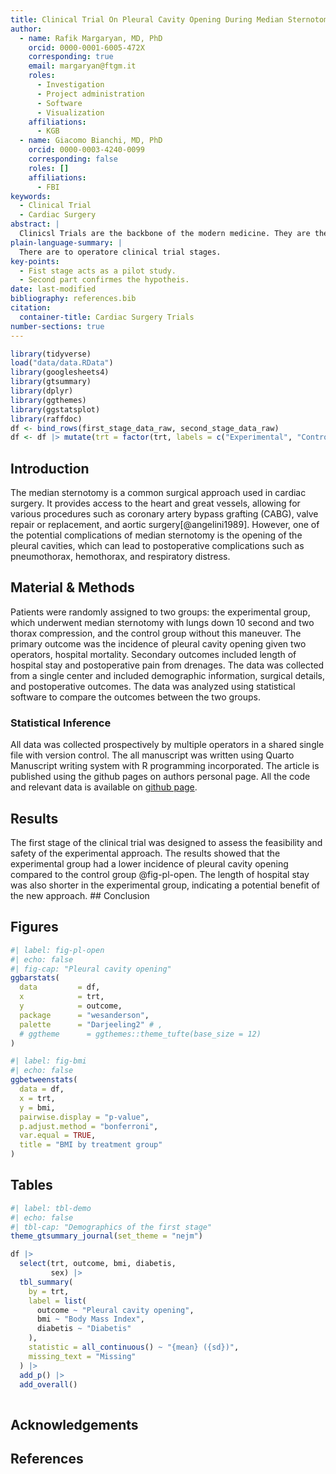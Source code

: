 ```yaml
---
title: Clinical Trial On Pleural Cavity Opening During Median Sternotomy
author:
  - name: Rafik Margaryan, MD, PhD
    orcid: 0000-0001-6005-472X
    corresponding: true
    email: margaryan@ftgm.it
    roles:
      - Investigation
      - Project administration
      - Software
      - Visualization
    affiliations:
      - KGB
  - name: Giacomo Bianchi, MD, PhD
    orcid: 0000-0003-4240-0099
    corresponding: false
    roles: []
    affiliations:
      - FBI
keywords:
  - Clinical Trial
  - Cardiac Surgery
abstract: |
  Clinicsl Trials are the backbone of the modern medicine. They are the only way to test securly a hypothesis and to put out an evidence based medicine. In this paper we will discuss the first and second stage of a clinical trial on how to make sternotomy without opening plerual cavities. 
plain-language-summary: |
  There are to operatore clinical trial stages. 
key-points:
  - Fist stage acts as a pilot study. 
  - Second part confirmes the hypotheis.
date: last-modified
bibliography: references.bib
citation:
  container-title: Cardiac Surgery Trials
number-sections: true
---
```


```r
library(tidyverse)
load("data/data.RData")
library(googlesheets4)
library(gtsummary)
library(dplyr)
library(ggthemes)
library(ggstatsplot)
library(raffdoc)
df <- bind_rows(first_stage_data_raw, second_stage_data_raw)
df <- df |> mutate(trt = factor(trt, labels = c("Experimental", "Control")))
```

## Introduction

The median sternotomy is a common surgical approach used in cardiac surgery. It provides access to the heart and great vessels, allowing for various procedures such as coronary artery bypass grafting (CABG), valve repair or replacement, and aortic surgery[@angelini1989]. However, one of the potential complications of median sternotomy is the opening of the pleural cavities, which can lead to postoperative complications such as pneumothorax, hemothorax, and respiratory distress.

## Material & Methods {#sec-data-methods}

Patients were randomly assigned to two groups: the experimental group, which underwent median sternotomy with lungs down 10 second and two thorax compression, and the control group without this maneuver. The primary outcome was the incidence of pleural cavity opening given two operators, hospital mortality. Secondary outcomes included length of hospital stay and postoperative pain from drenages. The data was collected from a single center and included demographic information, surgical details, and postoperative outcomes. The data was analyzed using statistical software to compare the outcomes between the two groups.

### Statistical Inference

All data was collected prospectively by multiple operators in a shared single file with version control. The all manuscript was written using Quarto Manuscript writing system with R programming incorporated. The article is published using the github pages on authors personal page. All the code and relevant data is available on [github page](https://github.com/raffdoc/manuscript-template).

## Results

The first stage of the clinical trial was designed to assess the feasibility and safety of the experimental approach. The results showed that the experimental group had a lower incidence of pleural cavity opening compared to the control group @fig-pl-open. The length of hospital stay was also shorter in the experimental group, indicating a potential benefit of the new approach. \## Conclusion

## Figures

```r
#| label: fig-pl-open
#| echo: false
#| fig-cap: "Pleural cavity opening"
ggbarstats(
  data         = df,
  x            = trt,
  y            = outcome,
  package      = "wesanderson",
  palette      = "Darjeeling2" # ,
  # ggtheme      = ggthemes::theme_tufte(base_size = 12)
)

```

```r
#| label: fig-bmi
#| echo: false
ggbetweenstats(
  data = df,
  x = trt,
  y = bmi,
  pairwise.display = "p-value",
  p.adjust.method = "bonferroni",
  var.equal = TRUE,
  title = "BMI by treatment group"
)
```

## Tables

```r
#| label: tbl-demo
#| echo: false
#| tbl-cap: "Demographics of the first stage"
theme_gtsummary_journal(set_theme = "nejm")

df |>
  select(trt, outcome, bmi, diabetis, 
         sex) |>
  tbl_summary(
    by = trt,
    label = list(
      outcome ~ "Pleural cavity opening",
      bmi ~ "Body Mass Index",
      diabetis ~ "Diabetis"
    ),
    statistic = all_continuous() ~ "{mean} ({sd})",
    missing_text = "Missing"
  ) |>
  add_p() |>
  add_overall()
  
```

## Acknowledgements

## References {.unnumbered}

::: {#refs}
:::
